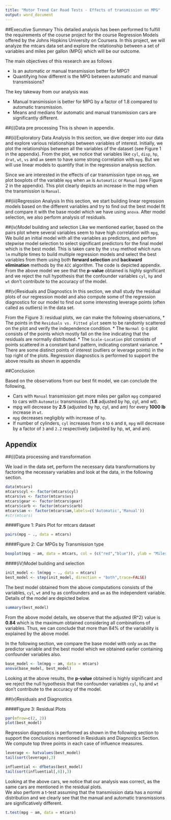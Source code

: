 ```yaml
---
title: "Motor Trend Car Road Tests - Effects of transmission on MPG"
output: word_document
---
```

##Executive Summary
This detailed analysis has been performed to fulfill the requirements of the course project for the course Regression Models offered by the Johns Hopkins University on Coursera. In this project, we will analyze the mtcars data set and explore the relationship between a set of variables and miles per gallon (MPG) which will be our outcome.

The main objectives of this research are as follows

* Is an automatic or manual transmission better for MPG?
* Quantifying how different is the MPG between automatic and manual transmissions?

The key takeway from our analysis was

* Manual transmission is better for MPG by a factor of 1.8 compared to automatic transmission.
* Means and medians for automatic and manual transmission cars are significantly different.

##(i)Data pre processing
This is shown in appendix.

##(ii)Exploratory Data Analysis
In this section, we dive deeper into our data and explore various relationships between variables of interest. Initially, we plot the relationships between all the variables of the dataset (see Figure 1 in the appendix). From the plot, we notice that variables like `cyl`, `disp`, `hp`, `drat`, `wt`, `vs` and `am` seem to have some strong correlation with `mpg`. But we will use linear models to quantify that in the regression analysis section.

Since we are interested in the effects of car transmission type on `mpg`, we plot boxplots of the variable `mpg` when `am` is `Automatic` or `Manual` (see Figure 2 in the appendix). This plot clearly depicts an increase in the mpg when the transmission is `Manual`.

##(iii)Regression Analysis
In this section, we start building linear regression models based on the different variables and try to find out the best model fit and compare it with the base model which we have using `anova`. After model selection, we also perform analysis of residuals.

##(iv)Model building and selection
Like we mentioned earlier, based on the pairs plot where several variables seem to have high correlation with `mpg`, We build an initial model with all the variables as predictors, and perfom stepwise model selection to select significant predictors for the final model which is the best model. This is taken care by the `step` method which runs `lm` multiple times to build multiple regression models and select the best variables from them using both **forward selection** and **backward elimination** methods by the `AIC` algorithm. The code is depicted appendix.
From the above model we see that the **p-value** obtained is highly significant and we reject the null hypothesis that the confounder variables `cyl`, `hp` and `wt` don't contribute to the accuracy of the model.

##(v)Residuals and Diagnostics
In this section, we shall study the residual plots of our regression model and also compute some of the regression diagnostics for our model to find out some interesting leverage points (often called as outliers) in the data set.

From the Figure 3: residual plots, we can make the following observations,
* The points in the `Residuals vs. Fitted plot` seem to be randomly scattered on the plot and verify the independence condition.
* The `Normal Q-Q` plot consists of the points which mostly fall on the line indicating that the residuals are normally distributed.
* The `Scale-Location` plot consists of points scattered in a constant band pattern, indicating constant variance.
* There are some distinct points of interest (outliers or leverage points) in the top right of the plots.
Regression diagnostics is performed to support the above results as shown in appendix

##Conclusion

Based on the observations from our best fit model, we can conclude the following,

* Cars with `Manual` transmission get more miles per gallon `mpg` compared to cars with `Automatic` transmission. (**1.8** adjusted by hp, cyl, and wt).
* mpg will decrease by **2.5** (adjusted by hp, cyl, and am) for every **1000 lb** increase in `wt`.
* `mpg` decreases negligibly with increase of `hp`.
* If number of cylinders, `cyl` increases from `4` to `6` and `8`, `mpg` will decrease by a factor of `3` and `2.2` respectively (adjusted by hp, wt, and am). 

## Appendix

##(i)Data processing and transformation

We load in the data set, perform the necessary data transformations by factoring the necessary variables and look at the data, in the following section.

```r
data(mtcars)
mtcars$cyl <- factor(mtcars$cyl)
mtcars$vs <- factor(mtcars$vs)
mtcars$gear <- factor(mtcars$gear)
mtcars$carb <- factor(mtcars$carb)
mtcars$am <- factor(mtcars$am,labels=c('Automatic','Manual'))
#str(mtcars)
```

####Figure 1: Pairs Plot for mtcars dataset
```r
pairs(mpg ~ ., data = mtcars)
```

####Figure 2: Car MPGs by Transmission type
```r
boxplot(mpg ~ am, data = mtcars, col = (c("red","blue")), ylab = "Miles Per Gallon", xlab = "Transmission Type")
```

####(iV)Model building and selection

```r
init_model <- lm(mpg ~ ., data = mtcars)
best_model <- step(init_model, direction = "both",trace=FALSE)
```

The best model obtained from the above computations consists of the variables, `cyl`, `wt` and `hp` as confounders and `am` as the independent variable. Details of the model are depicted below.

```r
summary(best_model)
```

From the above model details, we observe that the adjusted \(R^2\) value is **0.84** which is the maximum obtained considering all combinations of variables. Thus, we can conclude that more than 84% of the variability is explained by the above model.

In the following section, we compare the base model with only `am` as the predictor variable and the best model which we obtained earlier containing confounder variables also.

```r
base_model <- lm(mpg ~ am, data = mtcars)
anova(base_model, best_model)
```

Looking at the above results, the **p-value** obtained is highly significant and we reject the null hypothesis that the confounder variables `cyl`, `hp` and `wt` don't contribute to the accuracy of the model.

##(v)Residuals and Diagnostics

####Figure 3: Residual Plots
```r
par(mfrow=c(2, 2))
plot(best_model)
```
Regression diagnostics is performed as shown in the following section to support the conclusions mentioned in Residuals and Diagnostics Section. We compute top three points in each case of influence measures.

```r
leverage <- hatvalues(best_model)
tail(sort(leverage),3)
```

```r
influential <- dfbetas(best_model)
tail(sort(influential[,6]),3)
```

Looking at the above cars, we notice that our analysis was correct, as the same cars are mentioned in the residual plots.  
We also perform a t-test assuming that the transmission data has a normal distribution and we clearly see that the manual and automatic transmissions are significatively different.
```r
t.test(mpg ~ am, data = mtcars)
```